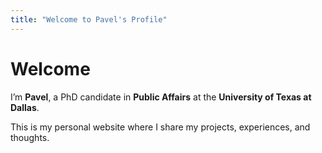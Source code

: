 ```yaml
---
title: "Welcome to Pavel's Profile"
---
```


# Welcome

I’m **Pavel**, a PhD candidate in **Public Affairs** at the **University of Texas at Dallas**.

This is my personal website where I share my projects, experiences, and thoughts.



